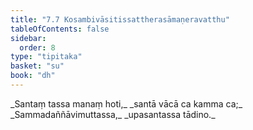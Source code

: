 ```yaml
---
title: "7.7 Kosambivāsitissattherasāmaṇeravatthu"
tableOfContents: false
sidebar:
  order: 8
type: "tipitaka"
basket: "su"
book: "dh"
---
```



<DynamicBreadcrumb />

<Division number="96" book="dh" bookNo="18" page="27">

<Paragraph number="103" type="verses" book="dh">
_Santaṃ tassa manaṃ hoti,_  
_santā vācā ca kamma ca;_  
_Sammadaññāvimuttassa,_  
_upasantassa tādino._
</Paragraph>
</Division>